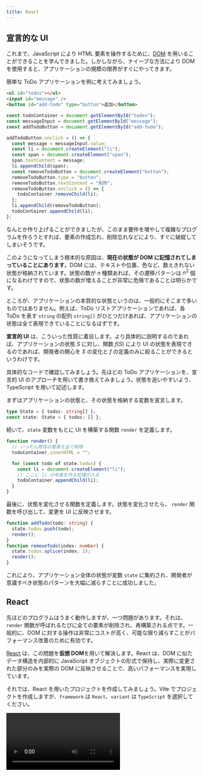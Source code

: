 ```yaml
---
title: React
---
```



## 宣言的な UI

これまで、JavaScript により HTML 要素を操作するために、[DOM](/docs/trial-session/dom/) を用いることができることを学んできました。しかしながら、ナイーブな方法により DOM を使用すると、アプリケーションの規模の限界がすぐにやってきます。

簡単な ToDo アプリケーションを例に考えてみましょう。

```html title=index.html
<ul id="todos"></ul>
<input id="message" />
<button id="add-todo" type="button">追加</button>
```

```js title=script.js
const todoContainer = document.getElementById("todos");
const messageInput = document.getElementById("message");
const addTodoButton = document.getElementById("add-todo");

addTodoButton.onclick = () => {
  const message = messageInput.value;
  const li = document.createElement("li");
  const span = document.createElement("span");
  span.textContent = message;
  li.appendChild(span);
  const removeTodoButton = document.createElement("button");
  removeTodoButton.type = "button";
  removeTodoButton.textContent = "削除";
  removeTodoButton.onclick = () => {
    todoContainer.removeChild(li);
  };
  li.appendChild(removeTodoButton);
  todoContainer.appendChild(li);
};
```

<ViewSource url={import.meta.url} path="_samples/todo-dom" />

なんとか作り上げることができましたが、このまま要件を増やして複雑なプログラムを作ろうとすれば、要素の作成忘れ、削除忘れなどにより、すぐに破綻してしまいそうです。

このようになってしまう根本的な原因は、**現在の状態が DOM に記憶されてしまっていることにあります**。DOM には、テキストや位置、色など、数えきれない状態が格納されています。状態の数が $n$ 種類あれば、その遷移パターンは $n^2$ 個になるわけですので、状態の数が増えることが非常に危険であることは明らかです。

ところが、アプリケーションの本質的な状態というのは、一般的にそこまで多いものではありません。例えば、ToDo リストアプリケーションであれば、各 ToDo を表す `string` の配列 `string[]` がひとつだけあれば、アプリケーションの状態は全て表現できていることになるはずです。

**宣言的 UI** は、こういった性質に着目します。より具体的に説明するのであれば、アプリケーションの状態 $S$ に対し、関数 $f(S)$ により UI の状態を表現できるのであれば、開発者の関心を $S$ の変化と $f$ の定義のみに絞ることができるというわけです。

具体的なコードで確認してみましょう。先ほどの ToDo アプリケーションを、宣言的 UI のアプローチを用いて書き換えてみましょう。状態を追いやすいよう、TypeScript を用いて記述します。

まずはアプリケーションの状態と、その状態を格納する変数を宣言します。

```typescript
type State = { todos: string[] };
const state: State = { todos: [] };
```

続いて、`state` 変数をもとに UI を構築する関数 `render` を定義します。

```typescript
function render() {
  // いったん既存の要素を全て削除
  todoContainer.innerHTML = "";

  for (const todo of state.todos) {
    const li = document.createElement("li");
    // ここに li の中身を作る処理が入る
    todoContainer.appendChild(li);
  }
}
```

最後に、状態を変化させる関数を定義します。状態を変化させたら、 `render` 関数を呼び出して、変更を UI に反映させます。

```typescript
function addTodo(todo: string) {
  state.todos.push(todo);
  render();
}
function removeTodo(index: number) {
  state.todos.splice(index, 1);
  render();
}
```

<ViewSource url={import.meta.url} path="_samples/todo-declarative" />

これにより、アプリケーション全体の状態が変数 `state` に集約され、開発者が意識すべき状態のパターンを大幅に減らすことに成功しました。

## React

先ほどのプログラムはうまく動作しますが、一つ問題があります。それは、`render` 関数が呼ばれるたびに全ての要素が削除され、再構築される点です。一般的に、DOM に対する操作は非常にコストが高く、可能な限り減らすことがパフォーマンス改善のために有効です。

[React](https://ja.reactjs.org/) は、この問題を**仮想 DOM**を用いて解決します。React は、DOM に似たデータ構造を内部的に JavaScript オブジェクトの形式で保持し、実際に変更された部分のみを実際の DOM に反映させることで、高いパフォーマンスを実現しています。

それでは、React を用いたプロジェクトを作成してみましょう。Vite でプロジェクトを作成しますが、`framework` は `React`、`variant` は `TypeScript` を選択してください。

<video src={createReactProjectVideo} controls />

:::tip[React の使用に最低限必要なパッケージ]

React を新規プロジェクトではなく、既存のウェブプロジェクトで用いる場合には、[`react` パッケージ](https://www.npmjs.com/package/react)と、[`react-dom` パッケージ](https://www.npmjs.com/package/react-dom)が必要です。

また、React 本体は TypeScript に対応していないので、TypeScript プロジェクトで React を用いるためには `@types` パッケージを加えてインストールする必要があります。

```json title="package.json (抜粋)"
{
  "dependencies": {
    "react": "^18.2.0",
    "react-dom": "^18.2.0"
  },
  "devDependencies": {
    "@types/react": "^18.0.28",
    "@types/react-dom": "^18.0.11"
  }
}
```

:::

## <Term type="jsx">JSX</Term>

React を使用するプロジェクトでは、通常 <Term type="jsx">**JSX**</Term> と呼ばれる、JavaScript の拡張構文も用いられます。拡張子は `.jsx` で、TypeScript とともに用いるためには `.tsx` となります。Vite のテンプレートからプロジェクトを作成した場合には、`main.tsx` と `App.tsx` が作成されるはずです。

`main.tsx` は HTML から直接実行されるファイルで、`id` 属性に `root` を持つ要素の中を React により管理する旨を示しています。また、このファイルから `App.tsx` で定義された関数 `App` が読み込まれています。詳細は重要ではないのでここでは扱いません。

```tsx title="main.tsx"
ReactDOM.createRoot(document.getElementById("root")!).render(
  <React.StrictMode>
    <App />
  </React.StrictMode>,
);
```

:::tip[Non-null assertion operator]

`document.getElementById("root")` の直後に続く `!` 記号は、TypeScript の non-null assertion operator です。`document.getElementById` 関数は、要素が見つからなかった場合に `null` を返すため、戻り値は `HTMLElement | null` 型と定義されています。`null` である可能性がないことをプログラマが保証することを TypeScript に伝える記号が `!` です。なお、`tsconfig.json` の設定によってはこのエラーは表示されません。

```typescript
document.getElementById("root").textContent; // Object is possibly 'null'.
document.getElementById("root")!.textContent; // OK
```

:::

それでは、`App.tsx` を書き換えながら、React の動作を確認していきましょう。まずは、`App.tsx` を次のように修正します。

```tsx title="App.tsx"
export default function App() {
  return <div>Hello React</div>;
}
```

<ViewSource url={import.meta.url} path="_samples/react-hello-world" />

このプログラムを実行すると、`div` 要素が生成され、その中に `Hello React` が表示されます。3 行目の `<div>Hello React</div>` が見慣れない文法ですね。

JSX では、`<div>` のように、**HTML の開始タグに似た記号が現れると、対応する終了タグまで囲まれた部分を、「JSX 要素」を生成する式と解釈する**ようになります。この部分のことを以後便宜的に JSX 式と呼ぶことにします。

JSX 式は、JSX 要素 (`JSX.Element` 型の値) を生成します。この値はごく一般的なオブジェクトで、変数に代入するなど、他の値と同じように扱うことが可能です。

```tsx title="App.tsx"
const message: JSX.Element = <div>Hello React</div>;

export default function App() {
  return message;
}
```

:::tip[JSX 式のトランスパイル結果]

JSX 式は、Vite などの<Term type="transpile">トランスパイラ</Term>により<Term type="transpile">トランスパイル</Term>されると、関数呼び出しになります。例えば、

```tsx
const message: JSX.Element = <div>Hello React</div>;
```

は、次のように<Term type="transpile">トランスパイル</Term>されます。

```javascript
const message = React.createElement("div", null, "Hello React");
```

:::

React は、`App` 関数の戻り値として `JSX.Element` が返されると、それをもとに実際の DOM を構築します。この例では、`div` 要素を作成し、その中に `Hello React` というテキストを挿入します。つまり、この `JSX.Element` が、先ほどの**仮想 DOM**なるものの実体です。

JSX 式の中に括弧 `{}` が現れると、その内部は通常の JavaScript 式として評価されるようになります。これを利用して、HTML 構造の中に JavaScript による計算結果を埋め込むことができます。

```tsx title="App.tsx"
export default function App() {
  return <div>1 + 1 = {1 + 1}</div>;
}
```

属性の値部分にも `{}` が使用できます。

```tsx title="App.tsx"
export default function App() {
  return <input placeholder={new Date().toString()} />;
}
```

JSX 式と JavaScript の間を行き来することもできます。

```tsx title="App.tsx"
const age = 22;

export default function App() {
  return (
    <p>
      {age >= 20 ? (
        <span>いらっしゃいませ！</span>
      ) : (
        <strong>お酒は 20 歳になってから！</strong>
      )}
    </p>
  );
}
```

:::tip[条件演算子 (三項演算子)]

`?` と `:` の組で表される演算子は、**条件演算子 (三項演算子)**です。条件式の評価結果が真なら 2 つめの式を、偽なら 3 つめの式を評価します。

```javascript
const a = 5;
const b = 6;
const max = a > b ? a : b; // 6
```

:::

![JSX と JavaScript の入れ子構造](./jsx-and-javascript.png)

### 課題

自分のテストの点数を表す変数 `score` を用意し、React で次を満たすプログラムを作成してください。

- `score` が 80 以上なら `大変よくできました。` と表示する。
- `score` が 50 以上 80 未満なら `よくできました。` と表示する。
- `score` が 50 未満なら `もう少し頑張りましょう。` と表示する。

<Answer>

解答例 1

条件演算子をネストして、条件分岐を表現します。

```tsx title=App.tsx
const score: number = 80;

export default function App() {
  return (
    <>
      {score >= 80 ? (
        <div>大変よくできました。</div>
      ) : score >= 50 ? (
        <div>よくできました。</div>
      ) : (
        <div>もう少し頑張りましょう。</div>
      )}
    </>
  );
}
```

<ViewSource url={import.meta.url} path="_samples/test-score" />

解答例 2

次のように変数に JSX 要素を代入しておき、最後にその変数を返すという方法もあります。

```tsx title=App.tsx
const score: number = 80;

export default function App() {
  let message: JSX.Element;
  if (score >= 80) {
    message = <div>大変よくできました。</div>;
  } else if (score >= 50) {
    message = <div>よくできました。</div>;
  } else {
    message = <div>もう少し頑張りましょう。</div>;
  }
  return message;
}
```

<ViewSource url={import.meta.url} path="_samples/another-test-score" />

</Answer>

## JSX における条件分岐

JSX 要素は式の形で表現されるため、内部で `if` 文や `for` 文といった制御構造は用いることができません。

前項で扱ったように、`if 〜 else` 構造を式として表現するためには、条件演算子が使用できます。一方、`else if` を含まない単純な `if` に相当する構造を JSX 式として表現するためには、通常 `&&` 演算子が用いられます。例を見てみましょう。

```tsx title="App.tsx"
const age = 20;

export default function App() {
  return (
    <form>
      <input placeholder="お名前" />
      <button>送信</button>
      {age < 18 && <p>18歳未満の場合は保護者の同意が必要です。</p>}
    </form>
  );
}
```

:::tip[JSX と閉じタグ]

JSX では、HTML において閉じタグが必須でない要素 (この例では `input` 要素) でも閉じタグが必須となります。

:::

このプログラムは、`age` 変数が `18` 以上である場合のみメッセージを表示します。これは、`&&` 演算子の挙動を利用した手法です。これまで、`&&` 演算子は両辺が `true` であれば `true` を返す演算子であるとしてきました。しかしながら、[`&&` 演算子のより一般的な定義](https://developer.mozilla.org/ja/docs/Web/JavaScript/Reference/Operators/Logical_AND)は、**左辺が [<Term type="javascriptTruthyFalsy">truthy</Term>](https://developer.mozilla.org/ja/docs/Glossary/Truthy) であれば右辺の値を、そうでなければ左辺の値を返す演算子**です。

```typescript
const a = 3 && 4; // 3 は truthy なので a は 4
const b = null && "Hello"; // null は falsy なので b は null
```

つまり、`age < 18 && <p>18歳未満の...</p>` という式は、age が `18` 未満のとき `<p>18歳未満の...</p>` (`JSX.Element`) に、そうでないときに `false` になります。

さらに、React は、**JSX 中に現れた `false` や `null`、`undefined` といった値は無視します**。これにより、`if` に似た構造が表現できるわけです。

:::tip[truthy と falsy]

JavaScript では、if 文や while 文などの制御構造も、条件式の結果が truthy であるかを確認しています。

```typescript
if ("") {
  // 空文字列は falsy なのでこの部分は実行されない
}
```

Boolean 関数は、truthy な値を `true` に、falsy な値を `false` に変換します。

```typescript
Boolean(null); // false
Boolean("Hello"); // true
```

:::

## JSX における繰り返し

React では、JSX の子要素として配列を指定することができます。ただし、**配列の要素が `JSX.Element` 型である場合、各要素の `key` 属性に重複しない値を指定する必要があります**。

```tsx title="App.tsx"
const listItems = [
  <li key="1">要素 1</li>,
  <li key="2">要素 2</li>,
  <li key="3">要素 3</li>,
];

export default function App() {
  return <ul>{listItems}</ul>;
}
```

この性質から、React において [`Array#map` メソッド](https://developer.mozilla.org/ja/docs/Web/JavaScript/Reference/Global_Objects/Array/map)は、繰り返し構文の代わりとして非常によく用いられます。次の例は、`Student[]` 型の変数 `students` が、`Array#map` により `JSX.Element[]` の値に変換され、`ul` 要素の子要素に指定されています。

```tsx title="App.tsx"
type Student = { id: string; name: string; age: number };

const students: Student[] = [
  { id: "J4-220000", name: "田中", age: 19 },
  { id: "J5-220001", name: "鈴木", age: 18 },
  { id: "J6-230001", name: "佐藤", age: 20 },
];

export default function App() {
  return (
    <ul>
      {students.map((student) => (
        <li key={student.id}>
          {student.name} ({student.age})
        </li>
      ))}
    </ul>
  );
}
```

### 課題

先程の `students` のデータを用いて、次のような表を作ってみましょう。

| 学籍番号  | 名前 | 年齢 |
| --------- | ---- | ---- |
| J4-220000 | 田中 | 19   |
| J5-220001 | 鈴木 | 18   |
| J6-230001 | 佐藤 | 20   |

<Answer>

```tsx title=App.tsx
type Student = { id: string; name: string; age: number };

const students: Student[] = [
  { id: "J4-220000", name: "田中", age: 19 },
  { id: "J5-220001", name: "鈴木", age: 18 },
  { id: "J6-230001", name: "佐藤", age: 20 },
];

export default function App() {
  return (
    <table>
      <thead>
        <tr>
          <th>学生証番号</th>
          <th>名前</th>
          <th>年齢</th>
        </tr>
      </thead>
      <tbody>
        {students.map((student) => (
          <tr key={student.id}>
            <td>{student.id}</td>
            <td>{student.name}</td>
            <td>{student.age}</td>
          </tr>
        ))}
      </tbody>
    </table>
  );
}
```

<ViewSource url={import.meta.url} path="_samples/table" />

</Answer>

## コンポーネント

React では、**大文字の名前から始まる関数**を、**コンポーネント**として使用できます。コンポーネントとなる関数は、`JSX.Element` を返さなければなりません。次の例では、自作のコンポーネント `Greeting` を定義しています。なお、`main.tsx` から呼び出される `App` もまたコンポーネントです。

```tsx title="App.tsx"
function Greeting() {
  return <p>Hello World!</p>;
}

export default function App() {
  return (
    <div>
      <Greeting />
    </div>
  );
}
```

属性を指定した場合、属性名と属性の値の組み合わせからなるオブジェクトがコンポーネントの第 1 引数に渡されます。この引数は通常 `props` と命名されます。属性名は通常<Term type="camelCase">キャメルケース</Term>で表記されます。

```tsx title="App.tsx"
type GreetingProps = { myName: string };

function Greeting(props: GreetingProps) {
  return <p>Hello {props.myName}!</p>;
}

export default function App() {
  return (
    <div>
      <Greeting myName="田中" />
    </div>
  );
}
```

属性名には文字列しか指定できませんが、属性の値には JavaScript の任意の値が使用できます。次の例では、`Clock` コンポーネントの `now` 属性に `Date` オブジェクトを指定しています。

```tsx title="App.tsx"
type ClockProps = { now: Date };

function Clock(props: ClockProps) {
  return <p>現在は {props.now.toString()}!</p>;
}

export default function App() {
  return (
    <div>
      <Clock now={new Date()} />
    </div>
  );
}
```

## `useState` フックと状態

React では、**フック** と呼ばれる、コンポーネント内のみから呼び出すことのできる特別な関数を使用できます。フックは通常 `use` から始まる名前の関数となっています。[`useState` フック](https://ja.reactjs.org/docs/hooks-reference.html#usestate)は、最も基本的なフックで、**コンポーネントに状態を持たせるためのフック**です。次の例は、状態 `count` が、ボタンがクリックされるたびに 1 ずつ増加していくアプリケーションです。

```tsx title="App.tsx"
import { useState } from "react";

export default function App() {
  const [count, setCount] = useState<number>(0);

  const increment = () => {
    setCount(count + 1);
  };

  return (
    <div>
      <p>{count}</p>
      <button type="button" onClick={increment}>
        増やす
      </button>
    </div>
  );
}
```

`useState` 関数は、**コンポーネントに持たせる状態の初期値を引数にとり、コンポーネントの状態を作成する関数**です。型パラメータを用いて、状態の型を指定できます。この例では、初期値が `0` であるような `number` 型の状態を作成しています。

`useState` 関数の戻り値は、**要素数 2 の配列で、0 番目の要素が現在の状態を、1 番目の要素が状態を更新するための関数**になります。もう少し厳密な表現を用いるのであれば、`useState<T>` 関数の戻り値は `[T, (value: T) => void]` 型とみなせます。

:::tip[配列の分割代入]

オブジェクトと同じように、配列でも分割代入の記法を用いることができます。先ほどのプログラムにおいて

```tsx
const [count, setCount] = useState(0);
```

は、次のように動作します。

```tsx
const useStateResult = useState(0);
const count = useStateResult[0];
const setCount = useStateResult[1];
```

:::

:::tip[`void` 型]

`void` 型は、通常関数の戻り値にのみ使用される型で、関数が値を返さないことを示します。

:::

`App` 関数内で定義されている `increment` 関数では、`setCount` 関数に対し、現在の状態である `count` 変数に `1` を加えた値を引数として渡しています。これにより、`increment` 関数が呼ばれると、状態 `count` が増加するようになります。

:::tip[フック呼び出しの制約]

React のフックは、コンポーネントの中で**毎度同じ回数、同じ順序で呼ばれる**必要があります。ですので、`if` などの制御構造の中でフックを呼び出すことは通常ありません。この理由は次の項で判明します。

```tsx
function App() {
  if (condition) {
    // フックが呼び出される順番や回数が変わってはならない
    // const [state, setState] = useState(0);
  }
  return <div />;
}
```

:::

## コンポーネント関数が実行されるタイミング

React におけるコンポーネントとは、`JSX.Element` を返す関数を指すのでした。では、この関数は、どういったタイミングで実行されるのでしょうか。

この疑問に対する回答を探るため、先ほど作成した App 関数の先頭に、`console.log` を追加してみましょう。これにより、`App` 関数が実行されるタイミングで、コンソールにメッセージが表示されるようになります。

```tsx title="App.tsx"
import { useState } from "react";

export default function App() {
  const [count, setCount] = useState<number>(0);
  console.log(`count = ${count}`);

  const increment = () => {
    setCount(count + 1);
  };

  return (
    <div>
      <p>{count}</p>
      <button type="button" onClick={increment}>
        増やす
      </button>
    </div>
  );
}
```

<ViewSource url={import.meta.url} path="_samples/react-component-function" />

このプログラムを実行することで、`App` 関数は、初回読み込み時と、ボタンがクリックされたタイミングで実行されていることが分かります。

<video src={componentRenderingVideo} controls autoPlay muted loop />

つまり、React は、**状態が変化するたびにコンポーネント関数を実行し、その結果得られた `JSX.Element` の変化を検知して DOM に反映させている**のです。

## ユーザー入力を扱う

React では、入力可能な要素の `value` 属性を固定すると、その要素には入力できなくなります。

```tsx title="App.tsx"
export default function App() {
  return <input value="Fixed" />; // 入力できない
}
```

<ViewSource url={import.meta.url} path="_samples/react-fixed-input" />

`onChange` イベントを受け取って入力した値をコンポーネントの状態に反映させることで、ユーザー入力とコンポーネントの状態を同期させることができるようになります。

```tsx title="App.tsx"
import { useState } from "react";

export default function App() {
  const [text, setText] = useState("");

  return (
    <>
      <input
        value={text}
        onChange={(e) => {
          setText(e.target.value);
        }}
      />
      <p>入力されたテキスト: {text}</p>
    </>
  );
}
```

<ViewSource url={import.meta.url} path="_samples/react-fixed-input" />

`onChange` 属性には、要素のテキストが変更された際に発生するイベントのイベントハンドラを指定します。React の `onChange` 属性は、DOM の [`change` イベント](https://developer.mozilla.org/ja/docs/Web/API/HTMLElement/change_event)ハンドラと同様に記述することができ、第 1 引数には [`Event` オブジェクト](https://developer.mozilla.org/ja/docs/Web/API/Event)に似た値が与えられます。

[`Event#target`](https://developer.mozilla.org/ja/docs/Web/API/Event/target) プロパティには、イベントが発生した要素 (上の例では [`HTMLInputElement`](https://developer.mozilla.org/ja/docs/Web/API/HTMLInputElement)) が格納されます。このオブジェクトの [`value` プロパティ](https://developer.mozilla.org/en-US/docs/Web/API/HTMLInputElement)を通して入力されようとしている値が取得できるので、この値を `setText` 関数を用いて状態に反映させています。

![入力されたデータの流れ](./input-data-flow.png)

## 複数のコンポーネントで状態を共有する

親コンポーネント `App` と子コンポーネント `TextField` の関係があったとします。`TextField` コンポーネントで編集可能な状態を、親コンポーネント `App` でも使用したいとします。

複数のコンポーネントで共通の状態が必要となる場合、**それら全てが持つ共通の親コンポーネントで状態を定義する必要があります**。この場合では、親コンポーネントである `App` に状態を定義するのが正解です。

子コンポーネントには、**現在の状態の値そのものと、状態を更新するための関数を属性を経由して渡せば**、通常の状態と同じように使用できるようになります。

```tsx title="App.tsx"
import { useState } from "react";

type TextFieldProps = {
  value: string;
  onChange: (value: string) => void;
};

function TextField(props: TextFieldProps) {
  return (
    <input
      value={props.value}
      onChange={(e) => {
        props.onChange(e.target.value);
      }}
    />
  );
}

export default function App() {
  const [text, setText] = useState("");

  return (
    <>
      <TextField value={text} onChange={setText} />
      <p>入力されたテキスト: {text}</p>
    </>
  );
}
```

<ViewSource url={import.meta.url} path="_samples/react-prop-forwarding" />

## 複雑な状態を扱う

`useState` が作成可能な状態は、何もプリミティブな値のみに限りません。オブジェクトの形の状態を作成することで、より複雑な状態を表現することができます。以前扱った ToDo アプリを、React を用いて書き直してみましょう。

```tsx title="App.tsx"
import { useState } from "react";

type Todo = { id: number; title: string };

export default function App() {
  const [todos, setTodos] = useState<Todo[]>([]);
  const [nextId, setNextId] = useState(1);
  const [newTodo, setNewTodo] = useState("");

  const addTodo = () => {
    setTodos([...todos, { id: nextId, title: newTodo }]);
    setNextId(nextId + 1);
    setNewTodo("");
  };

  const removeTodo = (id: number) => {
    setTodos(todos.filter((todo) => todo.id !== id));
  };

  return (
    <>
      <ul>
        {todos.map((todo) => (
          <li key={todo.id}>
            <span>{todo.title}</span>
            <button
              type="button"
              onClick={() => {
                removeTodo(todo.id);
              }}
            >
              削除
            </button>
          </li>
        ))}
      </ul>
      <div>
        <input
          value={newTodo}
          onChange={(e) => {
            setNewTodo(e.target.value);
          }}
        />
        <button type="button" onClick={addTodo}>
          追加
        </button>
      </div>
    </>
  );
}
```

<ViewSource url={import.meta.url} path="_samples/react-todo" />

この例では、ToDo 一覧を保持する状態 `todos` と、次の ID を保持する状態 `nextId`、そして新規作成用のテキストボックスの内容を保持する状態 `newTodo` に分けて状態を管理しています。

:::tip[React とイミュータビリティ]

[オブジェクトの参照](/docs/browser-apps/reference/)節で扱ったように、JavaScript オブジェクトは参照として扱われます。React では、**状態として保存されたオブジェクトの参照先への変更は許可されていません**。例えば、先ほどのプログラムの `addTodo` 関数と `removeTodo` 関数は、次のように書き換えることはできません。これは、この方法では React が状態が変化したことを検知できないからです。

```tsx
const addTodo = () => {
  todos.push({ id: nextId, title: newTodo });
};
const removeTodo = (id: number) => {
  todos.splice(
    todos.findIndex((todo) => todo.id === id),
    1,
  );
};
```

オブジェクトの中身が変化しないとき、そのオブジェクトは<Term type="mutableImmutable">**イミュータブル**</Term>であるといいます。一方、`Array#push` メソッドや `Array#splice` メソッドは、配列の中身を変化させます。このように、<Term type="mutableImmutable">ミュータブル</Term>な操作を伴う関数を、**破壊的**であるという場合があります。破壊的メソッドは React の状態に対して使用できません。

## 課題

- ToDo リストの要素を上下に移動させる機能を追加しましょう
  <ViewSource url={import.meta.url} path="_samples/todo-up-down" />
- ToDo リストの要素へ編集する機能を追加しましょう
  <ViewSource url={import.meta.url} path="_samples/todo-edit" />
- データベースに永続化することができる ToDo リストアプリケーションを作成しましょう

  - ヒント: ページ読み込み時に Fetch API を用いてデータを保存済みの ToDo 一覧を取得します。リストが編集されたら再び Fetch API を用いてデータを保存しましょう。

  解答例

  <ViewSource
    url={import.meta.url}
    path="_samples/todo-database"
    noCodeSandbox
  />
  別解
  <ViewSource
    url={import.meta.url}
    path="_samples/todo-database2"
    noCodeSandbox
  />
